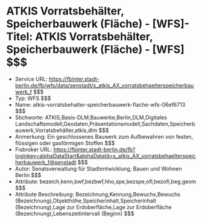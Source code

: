 # ATKIS Vorratsbehälter, Speicherbauwerk (Fläche) - [WFS]- Titel: ATKIS Vorratsbehälter, Speicherbauwerk (Fläche) - [WFS] $$$
- Service URL: https://fbinter.stadt-berlin.de/fb/wfs/data/senstadt/s_atkis_AX_vorratsbehaelterspeicherbauwerk_f $$$
- Typ: WFS $$$
- Name: atkis-vorratsbehalter-speicherbauwerk-flache-wfs-06ef6713 $$$
- Stichworte: ATKIS,Basis-DLM,Bauwerke,Berlin,DLM,Digitales Landschaftsmodell,Geodaten,Präsentationsmodell,Sachdaten,Speicherbauwerk,Vorratsbehälter,atkis,dlm $$$
- Anmerkung: Ein geschlossenes Bauwerk zum Aufbewahren von festen, flüssigen oder gasförmigen Stoffen $$$
- Fisbroker URL: https://fbinter.stadt-berlin.de/fb?loginkey=alphaDataStart&alphaDataId=s_atkis_AX_vorratsbehaelterspeicherbauwerk_f@senstadt $$$
- Autor: Senatsverwaltung für Stadtentwicklung, Bauen und Wohnen Berlin $$$
- Attribute: bezeich,kenn,bwf,bezbwf,hho,spe,bezspe,ofl,bezofl,beg,geom $$$
- Attribute Beschreibung: Bezeichnung,Kennung,Bewuchs,Bewuchs (Bezeichnung),Objekthöhe,Speicherinhalt,Speicherinhalt (Bezeichnung),Lage zur Erdoberfläche,Lage zur Erdoberfläche (Bezeichnung),Lebenszeitintervall (Beginn) $$$
